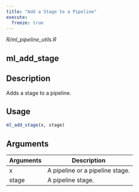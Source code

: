 ```yaml
---
title: "Add a Stage to a Pipeline"
execute:
  freeze: true
---
```


*R/ml_pipeline_utils.R*

## ml_add_stage

## Description
Adds a stage to a pipeline. 


## Usage
```r
ml_add_stage(x, stage) 
```

## Arguments
|Arguments|Description|
|---|---|
| x | A pipeline or a pipeline stage. |
| stage | A pipeline stage. |







